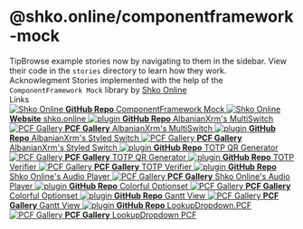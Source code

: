 
<Meta title="Shko Online's ComponentFramework-Mock/Introduction" />

<style>
    {`
    .subheading {
      --mediumdark: '#999999';
      font-weight: 900;
      font-size: 13px;
      color: #999;
      letter-spacing: 6px;
      line-height: 24px;
      text-transform: uppercase;
      margin-bottom: 12px;
      margin-top: 40px;
    }

    .link-list {
      display: grid;
      grid-template-columns: 1fr;
      grid-template-rows: 1fr 1fr;
      row-gap: 10px;
    }

    @media (min-width: 620px) {
      .link-list {
        row-gap: 20px;
        column-gap: 20px;
        grid-template-columns: 1fr 1fr;
      }
    }

    @media all and (-ms-high-contrast:none) {
    .link-list {
        display: -ms-grid;
        -ms-grid-columns: 1fr 1fr;
        -ms-grid-rows: 1fr 1fr;
      }
    }

    .link-item {
      display: block;
      padding: 20px 30px 20px 15px;
      border: 1px solid #00000010;
      border-radius: 5px;
      transition: background 150ms ease-out, border 150ms ease-out, transform 150ms ease-out;
      color: #333333;
      display: flex;
      align-items: flex-start;
    }

    .link-item:hover {
      border-color: #1EA7FD50;
      transform: translate3d(0, -3px, 0);
      box-shadow: rgba(0, 0, 0, 0.08) 0 3px 10px 0;
    }

    .link-item:active {
      border-color: #1EA7FD;
      transform: translate3d(0, 0, 0);
    }

    .link-item strong {
      font-weight: 700;
      display: block;
      margin-bottom: 2px;
    }

    .link-item img {
      height: 40px;
      width: 40px;
      margin-right: 15px;
      flex: none;
    }

    .link-item span {
      font-size: 14px;
      line-height: 20px;
    }

    .tip {
      display: inline-block;
      border-radius: 1em;
      font-size: 11px;
      line-height: 12px;
      font-weight: 700;
      background: #E7FDD8;
      color: #66BF3C;
      padding: 4px 12px;
      margin-right: 10px;
      vertical-align: top;
    }

    .tip-wrapper {
      font-size: 13px;
      line-height: 20px;
      margin-top: 40px;
      margin-bottom: 40px;
    }

    .tip-wrapper code {
      font-size: 12px;
      display: inline-block;
    }
  `}
</style>

# @shko.online/componentframework-mock

<div className="tip-wrapper">
    <span className="tip">Tip</span>Browse example stories now by navigating to them in the sidebar. View their code
    in
    the <code>stories</code> directory to learn how they work.
</div>
<div className="tip-wrapper">
  <span className="tip">Acknowlegment</span> Stories implemented with the help of the <code>ComponentFramework Mock</code> library by <a href="https://shko.online/" target="_blank">Shko Online</a>
</div>

<div className="subheading">Links</div>

<div className="link-list">
    <a className="link-item" href="https://github.com/Shko-Online/ComponentFramework-Mock" target="_blank">
        <img src="https://avatars.githubusercontent.com/u/103819795?s=200&v=4" alt="Shko Online" />
        <span>
            <strong>GitHub Repo</strong>
            ComponentFramework Mock
        </span>
    </a>
    <a className="link-item" href="https://shko.online" target="_blank">
        <img src="https://avatars.githubusercontent.com/u/103819795?s=200&v=4" alt="Shko Online" />
        <span>
            <strong>Website</strong>
            shko.online
        </span>
    </a>
    <a className="link-item" href="https://github.com/Albanian-Xrm/PCF.MultiSwitch" target="_blank">
        <img src="https://pngimg.com/uploads/github/github_PNG20.png" alt="plugin" />
        <span>
            <strong>GitHub Repo</strong>
            AlbanianXrm's MultiSwitch
        </span>
    </a>
    <a className="link-item" href="https://pcf.gallery/albanianxrm-multiswitch/" target="_blank">
        <img src="https://pcf.gallery/assets/images/logo.png" alt="PCF Gallery" />
        <span>
            <strong>PCF Gallery</strong>
            AlbanianXrm's MultiSwitch
        </span>
    </a>
    <a className="link-item" href="https://github.com/Albanian-Xrm/PCF.StyledSwitch" target="_blank">
        <img src="https://pngimg.com/uploads/github/github_PNG20.png" alt="plugin" />
        <span>
            <strong>GitHub Repo</strong>
            AlbanianXrm's Styled Switch
        </span>
    </a>
    <a className="link-item" href="https://pcf.gallery/albanianxrm-styled-switch/" target="_blank">
        <img src="https://pcf.gallery/assets/images/logo.png" alt="PCF Gallery" />
        <span>
            <strong>PCF Gallery</strong>
            AlbanianXrm's Styled Switch
        </span>
    </a>
    <a className="link-item" href="https://github.com/Shko-Online/PCF.TOTP-QR-Generator" target="_blank">
        <img src="https://pngimg.com/uploads/github/github_PNG20.png" alt="plugin" />
        <span>
            <strong>GitHub Repo</strong>
            TOTP QR Generator
        </span>
    </a>
    <a className="link-item" href="https://pcf.gallery/totp-qr-generator/" target="_blank">
        <img src="https://pcf.gallery/assets/images/logo.png" alt="PCF Gallery" />
        <span>
            <strong>PCF Gallery</strong>
            TOTP QR Generator
        </span>
    </a>
    <a className="link-item" href="https://github.com/Shko-Online/PCF.TOTP-Verifier" target="_blank">
        <img src="https://pngimg.com/uploads/github/github_PNG20.png" alt="plugin" />
        <span>
            <strong>GitHub Repo</strong>
            TOTP Verifier
        </span>
    </a>
    <a className="link-item" href="https://pcf.gallery/totp-verifier/" target="_blank">
        <img src="https://pcf.gallery/assets/images/logo.png" alt="PCF Gallery" />
        <span>
            <strong>PCF Gallery</strong>
            TOTP Verifier
        </span>
    </a>
    <a className="link-item" href="https://github.com/Shko-Online/PCF.AudioPlayer" target="_blank">
        <img src="https://pngimg.com/uploads/github/github_PNG20.png" alt="plugin" />
        <span>
            <strong>GitHub Repo</strong>
            Shko Online's Audio Player
        </span>
    </a>
    <a className="link-item" href="https://pcf.gallery/shkoonline-audioplayer/" target="_blank">
        <img src="https://pcf.gallery/assets/images/logo.png" alt="PCF Gallery" />
        <span>
            <strong>PCF Gallery</strong>
            Shko Online's Audio Player
        </span>
    </a>
    <a className="link-item" href="https://github.com/ORBISAG/ORBIS.PCF.ColorfulOptionset" target="_blank">
        <img src="https://pngimg.com/uploads/github/github_PNG20.png" alt="plugin" />
        <span>
            <strong>GitHub Repo</strong>
            Colorful Optionset
        </span>
    </a>
    <a className="link-item" href="https://pcf.gallery/colorful-optionset/" target="_blank">
        <img src="https://pcf.gallery/assets/images/logo.png" alt="PCF Gallery" />
        <span>
            <strong>PCF Gallery</strong>
            Colorful Optionset
        </span>
    </a>
    <a className="link-item" href="https://github.com/PowerPlatformTools/ProjectManagementTools" target="_blank">
        <img src="https://pngimg.com/uploads/github/github_PNG20.png" alt="plugin" />
        <span>
            <strong>GitHub Repo</strong>
            Gantt View
        </span>
    </a>
    <a className="link-item" href="https://pcf.gallery/gantt-view" target="_blank">
        <img src="https://pcf.gallery/assets/images/logo.png" alt="PCF Gallery" />
        <span>
            <strong>PCF Gallery</strong>
            Gantt View
        </span>
    </a>
    <a className="link-item" href="https://github.com/drivardxrm/LookupDropdown.PCF" target="_blank">
        <img src="https://pngimg.com/uploads/github/github_PNG20.png" alt="plugin" />
        <span>
            <strong>GitHub Repo</strong>
            LookupDropdown.PCF
        </span>
    </a>
    <a className="link-item" href="https://pcf.gallery/lookup-dropdown-pcf/" target="_blank">
        <img src="https://pcf.gallery/assets/images/logo.png" alt="PCF Gallery" />
        <span>
            <strong>PCF Gallery</strong>
            LookupDropdown PCF
        </span>
    </a>

</div>
